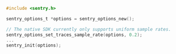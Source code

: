 ```c
#include <sentry.h>

sentry_options_t *options = sentry_options_new();

// The native SDK currently only supports uniform sample rates.
sentry_options_set_traces_sample_rate(options, 0.2);
...
sentry_init(options);
```

